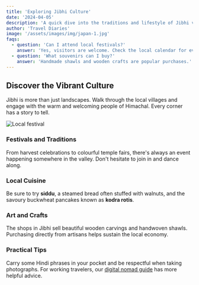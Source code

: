 ```yaml
---
title: 'Exploring Jibhi Culture'
date: '2024-04-05'
description: 'A quick dive into the traditions and lifestyle of Jibhi valley'
author: 'Travel Diaries'
image: '/assets/images/img/japan-1.jpg'
faqs:
  - question: 'Can I attend local festivals?'
    answer: 'Yes, visitors are welcome. Check the local calendar for event dates.'
  - question: 'What souvenirs can I buy?'
    answer: 'Handmade shawls and wooden crafts are popular purchases.'
---
```


## Discover the Vibrant Culture

Jibhi is more than just landscapes. Walk through the local villages and engage with the warm and welcoming people of Himachal. Every corner has a story to tell.

<img src="/assets/images/img/japan-1.jpg" alt="Local festival" className="rounded-lg my-4" />

### Festivals and Traditions

From harvest celebrations to colourful temple fairs, there's always an event happening somewhere in the valley. Don't hesitate to join in and dance along.

### Local Cuisine

Be sure to try **siddu**, a steamed bread often stuffed with walnuts, and the savoury buckwheat pancakes known as **kodra rotis**.

### Art and Crafts

The shops in Jibhi sell beautiful wooden carvings and handwoven shawls. Purchasing directly from artisans helps sustain the local economy.

### Practical Tips

Carry some Hindi phrases in your pocket and be respectful when taking photographs. For working travelers, our [digital nomad guide](/blog/digital-nomad-guide) has more helpful advice.
